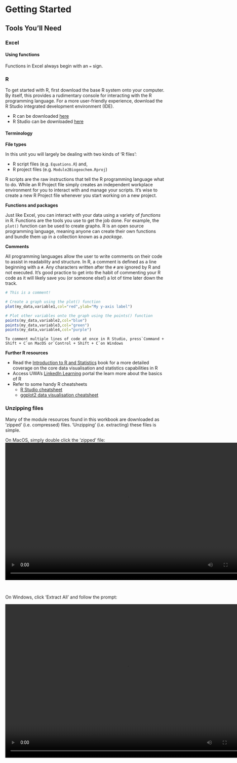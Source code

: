 # Getting Started {-}

## Tools You'll Need {-}

### Excel {-}

#### Using functions {-}

Functions in Excel always begin with an `=` sign. 


### R {-}

To get started with R, first download the base R system onto your computer. By itself, this provides a rudimentary console for interacting with the R programming language. For a more user-friendly experience, download the R Studio integrated development environment (IDE). 

- R can be downloaded [here](https://cran.csiro.au)
- R Studio can be downloaded [here](https://rstudio.com)

#### Terminology {-}

**File types** 

In this unit you will largely be dealing with two kinds of 'R files': 

- R script files (e.g. `Equations.R`) and,
- R project files (e.g. `Module2Biogeochem.Rproj`) 

R scripts are the raw instructions that tell the R programming language what to do. While an R Project file simply creates an independent workplace environment for you to interact with and manage your scripts. It's wise to create a new R Project file whenever you start working on a new project. 

**Functions and packages**

Just like Excel, you can interact with your data using a variety of *functions* in R. Functions are the tools you use to get the job done. For example, the `plot()` function can be used to create graphs. R is an open source programming language, meaning anyone can create their own functions and bundle them up in a collection known as a *package*. 

**Comments**

All programming languages allow the user to write comments on their code to assist in readability and structure. In R, a comment is defined as a line beginning with a `#`. Any characters written after the `#` are ignored by R and not executed. It's good practice to get into the habit of commenting your R code as it will likely save you (or someone else!) a lot of time later down the track. 

```r
# This is a comment!

# Create a graph using the plot() function
plot(my_data,variable1,col="red",ylab="My y-axis label")

# Plot other variables onto the graph using the points() function
points(my_data,variable2,col="blue")
points(my_data,variable3,col="green")
points(my_data,variable4,col="purple")

```


```block2
To comment multiple lines of code at once in R Studio, press`Command + Shift + C`on MacOS or`Control + Shift + C`on Windows
```


**Further R resources**

- Read the [Introduction to R and Statistics](https://jovial-stonebraker-82b147.netlify.app/) book for a more detailed coverage on the core data visualisation and statistics capabilities in R
- Access UWA's [LinkedIn Learning](https://www.uwa.edu.au/education/educational-enhancement-unit/strategic-projects/linkedin-learning-at-uwa) portal the learn more about the basics of R 
- Refer to some handy R cheatsheets   
  - [R Studio cheatsheet](https://github.com/rstudio/cheatsheets/raw/master/rstudio-ide.pdf)
  - [ggplot2 data visualisation cheatsheet](https://github.com/rstudio/cheatsheets/raw/master/data-visualization-2.1.pdf)

### Unzipping files {-}

Many of the module resources found in this workbook are downloaded as 'zipped' (i.e. compressed) files. 'Unzipping' (i.e. extracting) these files is simple. 

On MacOS, simply double click the 'zipped' file:
<center>
<video width="768" height="433" controls>
  <source src="images/01-gettingstarted/video1.mp4" type="video/mp4">
</video>
</center>
<br>

On Windows, click 'Extract All' and follow the prompt:

<center>
<video width="765" height="484.2" controls>
  <source src="images/01-gettingstarted/video2.mp4" type="video/mp4">
</video>
</center>
<br>